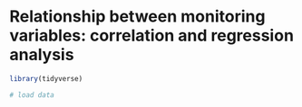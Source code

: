 
# Relationship between monitoring variables: correlation and regression analysis



```r
library(tidyverse)

# load data
```

